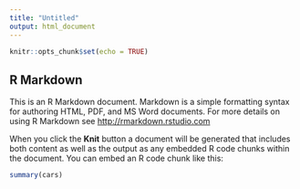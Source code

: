 ```yaml
---
title: "Untitled"
output: html_document
---
```


```r
knitr::opts_chunk$set(echo = TRUE)
```

## R Markdown

This is an R Markdown document. Markdown is a simple formatting syntax for authoring HTML, PDF, and MS Word documents. For more details on using R Markdown see <http://rmarkdown.rstudio.com>

When you click the **Knit** button a document will be generated that includes both content as well as the output as any embedded R code chunks within the document. You can embed an R code chunk like this:

```r
summary(cars)
```